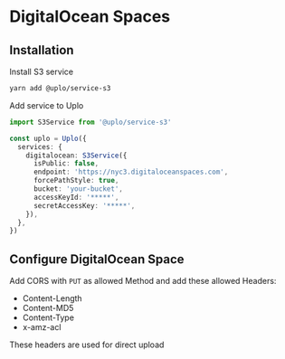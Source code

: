 # DigitalOcean Spaces

## Installation

Install S3 service

```sh
yarn add @uplo/service-s3
```

Add service to Uplo

```ts
import S3Service from '@uplo/service-s3'

const uplo = Uplo({
  services: {
    digitalocean: S3Service({
      isPublic: false,
      endpoint: 'https://nyc3.digitaloceanspaces.com',
      forcePathStyle: true,
      bucket: 'your-bucket',
      accessKeyId: '*****',
      secretAccessKey: '*****',
    }),
  },
})
```

## Configure DigitalOcean Space

Add CORS with `PUT` as allowed Method and add these allowed Headers:

* Content-Length
* Content-MD5
* Content-Type
* x-amz-acl

These headers are used for direct upload
